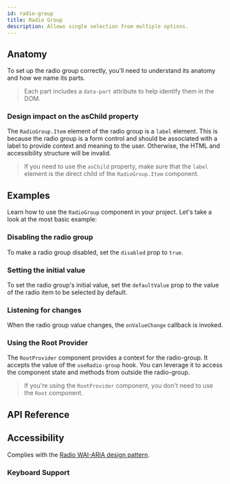 ```yaml
---
id: radio-group
title: Radio Group
description: Allows single selection from multiple options.
---
```


<ComponentPreview id="RadioGroup" />

## Anatomy

To set up the radio group correctly, you'll need to understand its anatomy and how we name its
parts.

> Each part includes a `data-part` attribute to help identify them in the DOM.

<Anatomy id="radio-group" />

### Design impact on the asChild property

The `RadioGroup.Item` element of the radio group is a `label` element. This is because the radio
group is a form control and should be associated with a label to provide context and meaning to the
user. Otherwise, the HTML and accessibility structure will be invalid.

> If you need to use the `asChild` property, make sure that the `label` element is the direct child
> of the `RadioGroup.Item` component.

## Examples

Learn how to use the `RadioGroup` component in your project. Let's take a look at the most basic
example:

<Example id="basic" />

### Disabling the radio group

To make a radio group disabled, set the `disabled` prop to `true`.

<Example id="disabled" />

### Setting the initial value

To set the radio group's initial value, set the `defaultValue` prop to the value of the radio item
to be selected by default.

<Example id="initial-value" />

### Listening for changes

When the radio group value changes, the `onValueChange` callback is invoked.

<Example id="on-event" />

### Using the Root Provider

The `RootProvider` component provides a context for the radio-group. It accepts the value of the
`useRadio-group` hook. You can leverage it to access the component state and methods from outside
the radio-group.

<Example id="root-provider" />

> If you're using the `RootProvider` component, you don't need to use the `Root` component.

## API Reference

<ComponentTypes id="radio-group" />

## Accessibility

Complies with the [Radio WAI-ARIA design pattern](https://www.w3.org/WAI/ARIA/apg/patterns/radio/).

### Keyboard Support

<KeyBindingsTable id="radio-group" />
